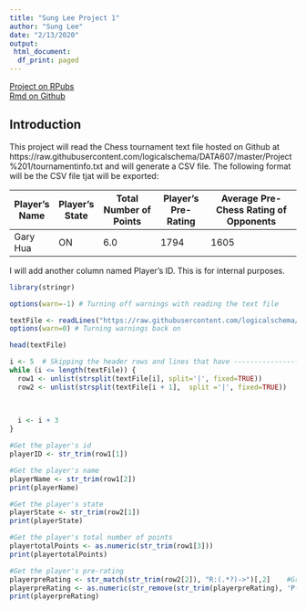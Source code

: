 ```yaml
---
title: "Sung Lee Project 1"
author: "Sung Lee"
date: "2/13/2020"
output: 
 html_document: 
  df_print: paged
---
```


[Project on RPubs](https://rpubs.com/logicalschema/data607_project1 "Sung's Project 1 Assignment Rpubs")
<br>
[Rmd on Github](https://github.com/logicalschema/DATA607/blob/master/Project%201/Sung%20Lee%20Project%201.Rmd "Sung's Project 1 Assignment Github")


## Introduction  
This project will read the Chess tournament text file hosted on Github at https://raw.githubusercontent.com/logicalschema/DATA607/master/Project%201/tournamentinfo.txt and will generate a CSV file. The following format will be the CSV file tjat will be exported:


Player's Name | Player's State | Total Number of Points | Player's Pre-Rating | Average Pre-Chess Rating of Opponents
--------------|----------------|------------------------|---------------------|---------------------------------------
Gary Hua      | ON             | 6.0                    | 1794                | 1605

I will add another column named Player's ID. This is for internal purposes.

```r
library(stringr)

options(warn=-1) # Turning off warnings with reading the text file

textFile <- readLines("https://raw.githubusercontent.com/logicalschema/DATA607/master/Project%201/tournamentinfo.txt")
options(warn=0) # Turning warnings back on

head(textFile)

i <- 5  # Skipping the header rows and lines that have --------------------
while (i <= length(textFile)) {
  row1 <- unlist(strsplit(textFile[i], split='|', fixed=TRUE))
  row2 <- unlist(strsplit(textFile[i + 1],  split ='|', fixed=TRUE))
  

  
  i <- i + 3
}

#Get the player's id
playerID <- str_trim(row1[1])

#Get the player's name
playerName <- str_trim(row1[2])
print(playerName)

#Get the player's state
playerState <- str_trim(row2[1])
print(playerState)

#Get the player's total number of points
playertotalPoints <- as.numeric(str_trim(row1[3]))
print(playertotalPoints)

#Get the player's pre-rating
playerpreRating <- str_match(str_trim(row2[2]), "R:(.*?)->")[,2]    #Grab the text between R: and the ->
playerpreRating <- as.numeric(str_remove(str_trim(playerpreRating), 'P(.*)$')) #Remove non-numeric characters
print(playerpreRating)


```